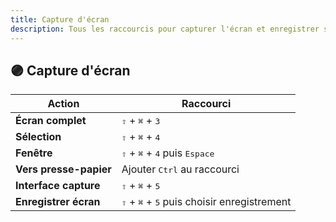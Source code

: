```yaml
---
title: Capture d'écran
description: Tous les raccourcis pour capturer l'écran et enregistrer sur macOS
---
```


## 🟣 Capture d'écran

| Action                 | Raccourci                                                              |
| ---------------------- | ---------------------------------------------------------------------- |
| **Écran complet**      | <kbd>⇧</kbd> + <kbd>⌘</kbd> + <kbd>3</kbd>                             |
| **Sélection**          | <kbd>⇧</kbd> + <kbd>⌘</kbd> + <kbd>4</kbd>                             |
| **Fenêtre**            | <kbd>⇧</kbd> + <kbd>⌘</kbd> + <kbd>4</kbd> puis <kbd>Espace</kbd>      |
| **Vers presse-papier** | Ajouter <kbd>Ctrl</kbd> au raccourci                                   |
| **Interface capture**  | <kbd>⇧</kbd> + <kbd>⌘</kbd> + <kbd>5</kbd>                             |
| **Enregistrer écran**  | <kbd>⇧</kbd> + <kbd>⌘</kbd> + <kbd>5</kbd> puis choisir enregistrement |